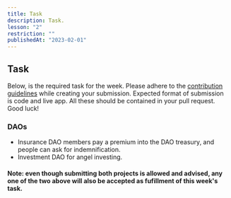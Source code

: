 ```yaml
---
title: Task
description: Task.
lesson: "2"
restriction: ""
publishedAt: "2023-02-01"
---
```


## Task

Below, is the required task for the week. Please adhere to the [contribution guidelines](https://github.com/celo-org/stackshift) while creating your submission.
Expected format of submission is code and live app. All these should be contained in your pull request. Good luck!

### DAOs

- Insurance DAO members pay a premium into the DAO treasury, and people can ask for indemnification.
- Investment DAO for angel investing.

#### Note: even though submitting both projects is allowed and advised, any one of the two above will also be accepted as fufillment of this week's task.
